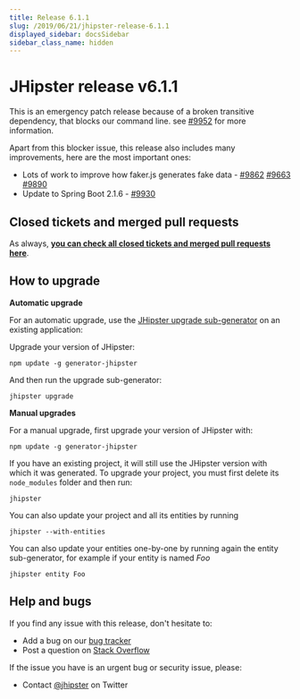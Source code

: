 ```yaml
---
title: Release 6.1.1
slug: /2019/06/21/jhipster-release-6.1.1
displayed_sidebar: docsSidebar
sidebar_class_name: hidden
---
```


JHipster release v6.1.1
==================

This is an emergency patch release because of a broken transitive dependency, that blocks our command line. see [#9952](https://github.com/jhipster/generator-jhipster/issues/9952) for more information.

Apart from this blocker issue, this release also includes many improvements, here are the most important ones:

- Lots of work to improve how faker.js generates fake data  - [#9862](https://github.com/jhipster/generator-jhipster/pull/9862) [#9663](https://github.com/jhipster/generator-jhipster/pull/9663) [#9890](https://github.com/jhipster/generator-jhipster/pull/9890)
- Update to Spring Boot 2.1.6 - [#9930](https://github.com/jhipster/generator-jhipster/pull/9930)

Closed tickets and merged pull requests
------------
As always, __[you can check all closed tickets and merged pull requests here](https://github.com/jhipster/generator-jhipster/issues?q=milestone%3A6.1.1+is%3Aclosed)__.

How to upgrade
------------

**Automatic upgrade**

For an automatic upgrade, use the [JHipster upgrade sub-generator](/upgrading-an-application/) on an existing application:

Upgrade your version of JHipster:

```
npm update -g generator-jhipster
```

And then run the upgrade sub-generator:

```
jhipster upgrade
```

**Manual upgrades**

For a manual upgrade, first upgrade your version of JHipster with:

```
npm update -g generator-jhipster
```

If you have an existing project, it will still use the JHipster version with which it was generated.
To upgrade your project, you must first delete its `node_modules` folder and then run:

```
jhipster
```

You can also update your project and all its entities by running

```
jhipster --with-entities
```

You can also update your entities one-by-one by running again the entity sub-generator, for example if your entity is named _Foo_

```
jhipster entity Foo
```

Help and bugs
--------------

If you find any issue with this release, don't hesitate to:

- Add a bug on our [bug tracker](https://github.com/jhipster/generator-jhipster/issues?state=open)
- Post a question on [Stack Overflow](http://stackoverflow.com/tags/jhipster/info)

If the issue you have is an urgent bug or security issue, please:

- Contact [@jhipster](https://twitter.com/jhipster) on Twitter
